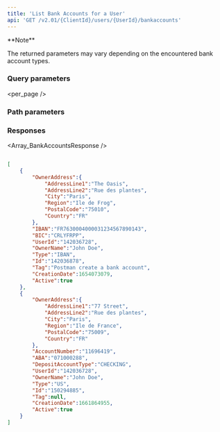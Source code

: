 ```yaml
---
title: 'List Bank Accounts for a User'  
api: 'GET /v2.01/{ClientId}/users/{UserId}/bankaccounts'  
---
```




<Note>  
**Note** 
  
The returned parameters may vary depending on the encountered bank account types.  
</Note>  

### Query parameters  

<page />  

<per_page />  

<Sort />  

<Active />  

### Path parameters  

<UserId1 />  

### Responses  

<AccordionGroup><Accordion title="200">  

<Array_BankAccountsResponse /></Accordion></AccordionGroup>  

<ResponseExample>  

```json 200  

[
    {
        "OwnerAddress":{
            "AddressLine1":"The Oasis",
            "AddressLine2":"Rue des plantes",
            "City":"Paris",
            "Region":"Ile de Frog",
            "PostalCode":"75010",
            "Country":"FR"
        },
        "IBAN":"FR7630004000031234567890143",
        "BIC":"CRLYFRPP",
        "UserId":"142036728",
        "OwnerName":"John Doe",
        "Type":"IBAN",
        "Id":"142036878",
        "Tag":"Postman create a bank account",
        "CreationDate":1654073079,
        "Active":true
    },
    {
        "OwnerAddress":{
            "AddressLine1":"77 Street",
            "AddressLine2":"Rue des plantes",
            "City":"Paris",
            "Region":"Ile de France",
            "PostalCode":"75009",
            "Country":"FR"
        },
        "AccountNumber":"11696419",
        "ABA":"071000288",
        "DepositAccountType":"CHECKING",
        "UserId":"142036728",
        "OwnerName":"John Doe",
        "Type":"US",
        "Id":"150294885",
        "Tag":null,
        "CreationDate":1661864955,
        "Active":true
    }
]  

 ```  

</ResponseExample>  

<RequestExample>  
    <PhpListBankAccountUser />
    <NodeListBankAccountsUser />
    <RubyListBankAccountsUser />
    <PythonListUserBankAccounts />
</RequestExample>